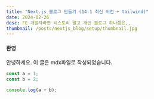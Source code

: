 ```yaml
---
title: "Next.js 블로그 만들기 (14.1 최신 버전 + tailwind)"
date: 2024-02-26
desc: FE 개발자라면 티스토리 말고 개인 블로그 하나쯤은,,
thumbnail: /posts/nextjs_blog/setup/thumbnail.jpg
---
```


#### 환영

안녕하세요. 이 글은 mdx파일로 작성되었습니다.

```javascript
const a = 1;
const b = 2;

console.log(a + b);
```
